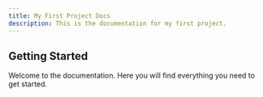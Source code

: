 ```yaml
---
title: My First Project Docs
description: This is the documentation for my first project.
---
```


## Getting Started

Welcome to the documentation. Here you will find everything you need to get started. 